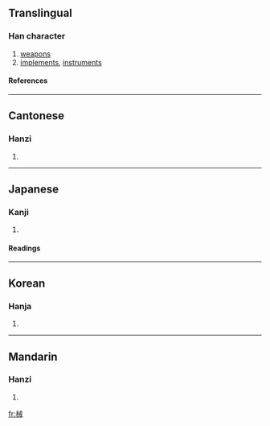 ==Translingual==
===Han character===
{{Han char|rn=75|rad=木|as=07|sn=11|four=4395<sub>0</sub>|canj=木戈廿 (DIT)}}
# [[weapons]]
# [[implements]], [[instruments]]
====References====
{{Han ref|kx=0531.030|dkj=14882|dj=0919.040|hdz=21209.060|uh=68B0|ud=26800|bh=B1F1|bd=45553}}

----
==Cantonese==
===Hanzi===
{{yue-hanzi|jyut=|y=haai6}}
# {{defn|Cantonese}}

----
==Japanese==
===Kanji===
{{ja-kanji|grade=4|rs=木07}}
# {{defn|Japanese}} 
====Readings====
{{ja-readings|on=[[かい]] (kai)|kun=[[かせ]] (kase)}}

----
==Korean==
===Hanja===
{{ko-hanja|hangeul=계|eumhun=|rv=gye|mr=kye|y=kyey}}
# {{defn|Korean}}

----
==Mandarin==
===Hanzi===
{{cmn-hanzi|pin=[[jiè]] (jie4), [[xiè]] (xie4)|wg=chieh<sup>4</sup>, hsieh<sup>4</sup>}}
# {{defn|Mandarin}}

[[fr:械]]